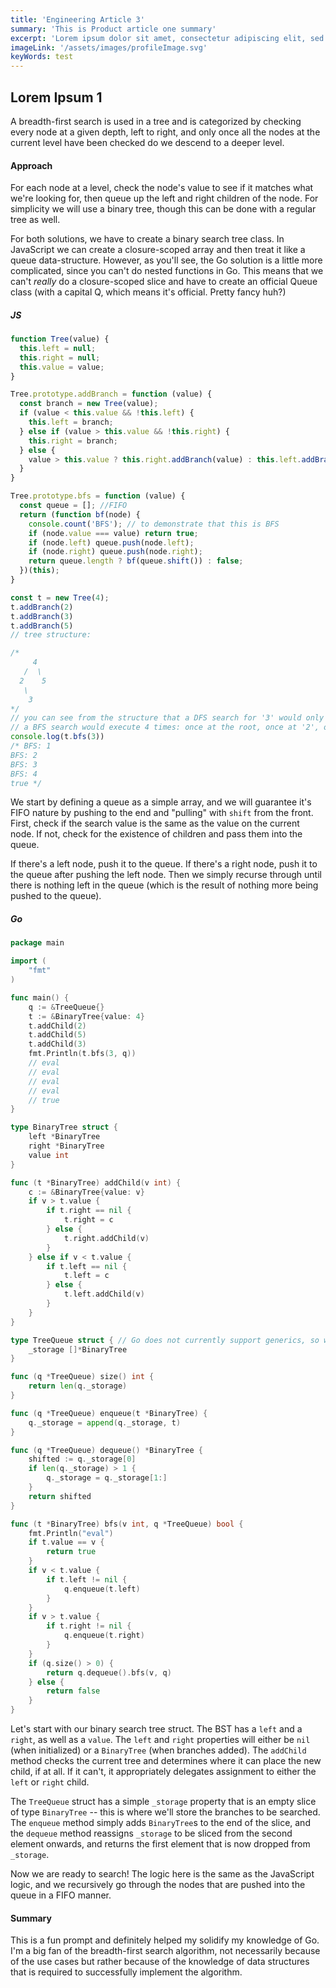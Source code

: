 ```yaml
---
title: 'Engineering Article 3'
summary: 'This is Product article one summary'
excerpt: 'Lorem ipsum dolor sit amet, consectetur adipiscing elit, sed do eiusmod tempor incididunt ut labore et dolore magna aliqua. Praesent elementum facilisis leo vel fringilla est ullamcorper eget. At imperdiet dui accumsan sit amet nulla facilities morbi tempus.'
imageLink: '/assets/images/profileImage.svg'
keyWords: test
---
```

## Lorem Ipsum 1
A breadth-first search is used in a tree and is categorized by checking every node at a given depth, left to right, and only once all the nodes at the current level have been checked do we descend to a deeper level.

<!-- end -->

#### Approach

For each node at a level, check the node's value to see if it matches what we're looking for, then queue up the left and right children of the node. For simplicity we will use a binary tree, though this can be done with a regular tree as well.

For both solutions, we have to create a binary search tree class. In JavaScript we can create a closure-scoped array and then treat it like a queue data-structure. However, as you'll see, the Go solution is a little more complicated, since you can't do nested functions in Go. This means that we can't *really* do a closure-scoped slice and have to create an official Queue class (with a capital Q, which means it's official. Pretty fancy huh?)

##### JS

```js
function Tree(value) {
  this.left = null;
  this.right = null;
  this.value = value;
}

Tree.prototype.addBranch = function (value) {
  const branch = new Tree(value);
  if (value < this.value && !this.left) {
    this.left = branch;
  } else if (value > this.value && !this.right) {
    this.right = branch;
  } else {
    value > this.value ? this.right.addBranch(value) : this.left.addBranch(value);
  }
}

Tree.prototype.bfs = function (value) {
  const queue = []; //FIFO
  return (function bf(node) {
    console.count('BFS'); // to demonstrate that this is BFS
    if (node.value === value) return true;
    if (node.left) queue.push(node.left);
    if (node.right) queue.push(node.right);
    return queue.length ? bf(queue.shift()) : false;
  })(this);
}

const t = new Tree(4);
t.addBranch(2)
t.addBranch(3)
t.addBranch(5)
// tree structure:

/*
     4
   /  \
  2    5
   \
    3
*/
// you can see from the structure that a DFS search for '3' would only execute 3 times: once at the root, once at '2', and finally once at '3'
// a BFS search would execute 4 times: once at the root, once at '2', once at '5', and finally once at '3'
console.log(t.bfs(3))
/* BFS: 1
BFS: 2
BFS: 3
BFS: 4
true */
```

We start by defining a queue as a simple array, and we will guarantee it's FIFO nature by pushing to the end and "pulling" with `shift` from the front. First, check if the search value is the same as the value on the current node. If not, check for the existence of children and pass them into the queue.

If there's a left node, push it to the queue. If there's a right node, push it to the queue after pushing the left node. Then we simply recurse through until there is nothing left in the queue (which is the result of nothing more being pushed to the queue).

##### Go

```go
package main

import (
	"fmt"
)

func main() {
	q := &TreeQueue{}
	t := &BinaryTree{value: 4}
	t.addChild(2)
	t.addChild(5)
	t.addChild(3)
	fmt.Println(t.bfs(3, q))
	// eval
	// eval
	// eval
	// eval
	// true
}

type BinaryTree struct {
	left *BinaryTree
	right *BinaryTree
	value int
}

func (t *BinaryTree) addChild(v int) {
	c := &BinaryTree{value: v}
	if v > t.value {
		if t.right == nil {
			t.right = c
		} else {
			t.right.addChild(v)
		}
	} else if v < t.value {
		if t.left == nil {
			t.left = c
		} else {
			t.left.addChild(v)
		}
	}
}

type TreeQueue struct { // Go does not currently support generics, so we have to make a TreeQueue
	_storage []*BinaryTree
}

func (q *TreeQueue) size() int {
	return len(q._storage)
}

func (q *TreeQueue) enqueue(t *BinaryTree) {
	q._storage = append(q._storage, t)
}

func (q *TreeQueue) dequeue() *BinaryTree {
	shifted := q._storage[0]
	if len(q._storage) > 1 {
		q._storage = q._storage[1:]
	}
	return shifted
}

func (t *BinaryTree) bfs(v int, q *TreeQueue) bool {
	fmt.Println("eval")
	if t.value == v {
		return true
	}
	if v < t.value {
		if t.left != nil {
			q.enqueue(t.left)
		}
	}
	if v > t.value {
		if t.right != nil {
			q.enqueue(t.right)
		}
	}
	if (q.size() > 0) {
		return q.dequeue().bfs(v, q)
	} else {
		return false
	}
}
```

Let's start with our binary search tree struct. The BST has a `left` and a `right`, as well as a `value`. The `left` and `right` properties will either be `nil` (when initialized) or a `BinaryTree` (when branches added). The `addChild` method checks the current tree and determines where it can place the new child, if at all. If it can't, it appropriately delegates assignment to either the `left` or `right` child.

The `TreeQueue` struct has a simple `_storage` property that is an empty slice of type `BinaryTree` -- this is where we'll store the branches to be searched. The `enqueue` method simply adds `BinaryTree`s to the end of the slice, and the `dequeue` method reassigns `_storage` to be sliced from the second element onwards, and returns the first element that is now dropped from `_storage`.

Now we are ready to search! The logic here is the same as the JavaScript logic, and we recursively go through the nodes that are pushed into the queue in a FIFO manner.

#### Summary

This is a fun prompt and definitely helped my solidify my knowledge of Go. I'm a big fan of the breadth-first search algorithm, not necessarily because of the use cases but rather because of the knowledge of data structures that is required to successfully implement the algorithm.